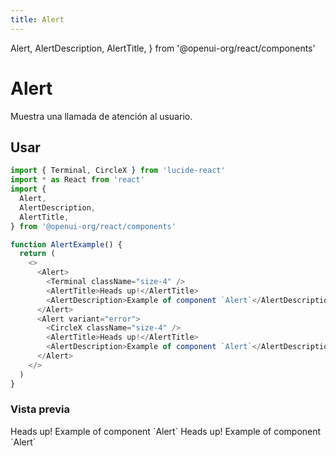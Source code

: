 ```yaml
---
title: Alert
---
```


  Alert,
  AlertDescription,
  AlertTitle,
} from '@openui-org/react/components'

# Alert

Muestra una llamada de atención al usuario.

## Usar

```js
import { Terminal, CircleX } from 'lucide-react'
import * as React from 'react'
import {
  Alert,
  AlertDescription,
  AlertTitle,
} from '@openui-org/react/components'

function AlertExample() {
  return (
    <>
      <Alert>
        <Terminal className="size-4" />
        <AlertTitle>Heads up!</AlertTitle>
        <AlertDescription>Example of component `Alert`</AlertDescription>
      </Alert>
      <Alert variant="error">
        <CircleX className="size-4" />
        <AlertTitle>Heads up!</AlertTitle>
        <AlertDescription>Example of component `Alert`</AlertDescription>
      </Alert>
    </>
  )
}
```

### Vista previa

<Preview className="flex-col">
  <Alert>
    <Terminal className="size-4" />
    <AlertTitle>Heads up!</AlertTitle>
    <AlertDescription>Example of component `Alert`</AlertDescription>
  </Alert>
  <Alert variant="error">
    <CircleX className="size-4" />
    <AlertTitle>Heads up!</AlertTitle>
    <AlertDescription>Example of component `Alert`</AlertDescription>
  </Alert>
</Preview>
